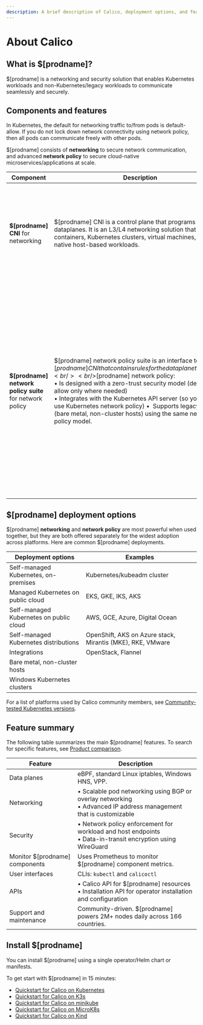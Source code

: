 ```yaml
---
description: A brief description of Calico, deployment options, and features.
---
```


# About Calico

## What is $[prodname]?

$[prodname] is a networking and security solution that enables Kubernetes workloads and non-Kubernetes/legacy workloads to communicate seamlessly and securely.

## Components and features

In Kubernetes, the default for networking traffic to/from pods is default-allow. If you do not lock down network connectivity using network policy, then all pods can communicate freely with other pods.

$[prodname] consists of **networking** to secure network communication, and advanced **network policy** to secure cloud-native microservices/applications at scale.

| Component                                               | **Description**                                                                                                                                                                                                                                                                                                                                                                                                                                                               | Main features                                                                                                                                                                                                                                                                                                                                                                                                                                                           |
| ------------------------------------------------------- | ----------------------------------------------------------------------------------------------------------------------------------------------------------------------------------------------------------------------------------------------------------------------------------------------------------------------------------------------------------------------------------------------------------------------------------------------------------------------------- | ----------------------------------------------------------------------------------------------------------------------------------------------------------------------------------------------------------------------------------------------------------------------------------------------------------------------------------------------------------------------------------------------------------------------------------------------------------------------- |
| **$[prodname] CNI** for networking                      | $[prodname] CNI is a control plane that programs several dataplanes. It is an L3/L4 networking solution that secure containers, Kubernetes clusters, virtual machines, and native host-based workloads.                                                                                                                                                                                                                                                                       | &bull; Built-in data encryption<br />&bull; Advanced IPAM management<br />&bull; Overlay and non-overlay networking options<br />&bull; Choice of dataplanes: iptables, eBPF, Windows HNS, or VPP                                                                                                                                                                                                                                                                       |
| **$[prodname] network policy suite** for network policy | $[prodname] network policy suite is an interface to the $[prodname] CNI that contains rules for the data plane to execute.  <br /><br />$[prodname] network policy:<br />&bull; Is designed with a zero-trust security model (deny-all, allow only where needed) <br />&bull; Integrates with the Kubernetes API server (so you can still use Kubernetes network policy) &bull;  Supports legacy systems (bare metal, non-cluster hosts) using the same network policy model. | &bull; **Namespace** and **global** policy to allow/deny traffic within a cluster, between pods and the outside world, and for non-cluster hosts.<br /><br />&bull; **Network sets** (an arbitrary set of IP subnetworks, CIDRs, or domains) to limit IP ranges for egress and ingress traffic to workloads.<br /><br />&bull; **Application layer (L7) policy** to enforce traffic using attributes like HTTP methods, paths, and cryptographically-secure identities. |

## $[prodname] deployment options

$[prodname] **networking** and **network policy** are most powerful when used together, but they are both offered separately for the widest adoption across platforms. Here are common $[prodname] deployments.

| Deployment options                      | Examples                                                   |
| --------------------------------------- | ---------------------------------------------------------- |
| Self-managed Kubernetes, on-premises    | Kubernetes/kubeadm cluster                                 |
| Managed Kubernetes on public cloud      | EKS, GKE, IKS, AKS                                         |
| Self-managed Kubernetes on public cloud | AWS, GCE, Azure, Digital Ocean                             |
| Self-managed Kubernetes distributions   | OpenShift, AKS on Azure stack, Mirantis (MKE), RKE, VMware |
| Integrations                            | OpenStack, Flannel                                         |
| Bare metal, non-cluster hosts           |                                                            |
| Windows Kubernetes clusters             |                                                            |

For a list of platforms used by Calico community members, see [Community-tested Kubernetes versions](../getting-started/kubernetes/community-tested).

## Feature summary

The following table summarizes the main $[prodname] features. To search for specific features, see [Product comparison](product-comparison).

| Feature                        | Description                                                                                                                    |
| ------------------------------ | ------------------------------------------------------------------------------------------------------------------------------ |
| Data planes                    | eBPF, standard Linux iptables, Windows HNS, VPP.                                                                               |
| Networking                     | &bull; Scalable pod networking using BGP or overlay networking<br />&bull; Advanced IP address management that is customizable |
| Security                       | &bull; Network policy enforcement for workload and host endpoints<br />&bull; Data-in-transit encryption using WireGuard       |
| Monitor $[prodname] components | Uses Prometheus to monitor $[prodname] component metrics.                                                                      |
| User interfaces                | CLIs: `kubectl` and `calicoctl`                                                                                                |
| APIs                           | &bull; Calico API for $[prodname] resources <br />&bull; Installation API for operator installation and configuration          |
| Support and maintenance        | Community-driven. $[prodname] powers 2M+ nodes daily across 166 countries.                                                     |

## Install $[prodname]

You can install $[prodname] using a single operator/Helm chart or manifests.

To get start with $[prodname] in 15 minutes:

- [Quickstart for Calico on Kubernetes](../getting-started/kubernetes/quickstart.mdx)
- [Quickstart for Calico on K3s](../getting-started/kubernetes/k3s/quickstart.mdx)
- [Quickstart for Calico on minikube](../getting-started/kubernetes/minikube.mdx)
- [Quickstart for Calico on MicroK8s](../getting-started/kubernetes/microk8s.mdx)
- [Quickstart for Calico on Kind](../getting-started/kubernetes/kind.mdx)
